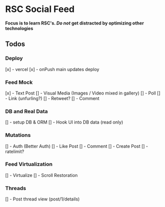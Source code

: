 # RSC Social Feed

**Focus is to learn RSC's. _Do not_ get distracted by optimizing other technologies**

## Todos

### Deploy

[x] - vercel
[x] - onPush main updates deploy

### Feed Mock

[x] - Text Post
[] - Visual Media (Images / Video mixed in gallery)
[] - Poll
[] - Link (unfurling?)
[] - Retweet?
[] - Comment

### DB and Real Data

[] - setup DB & ORM
[] - Hook UI into DB data (read only)

### Mutations

[] - Auth (Better Auth)
[] - Like Post
[] - Comment
[] - Create Post
[] - ratelimit?

### Feed Virtualization

[] - Virtualize
[] - Scroll Restoration

### Threads

[] - Post thread view (post/1/details)
